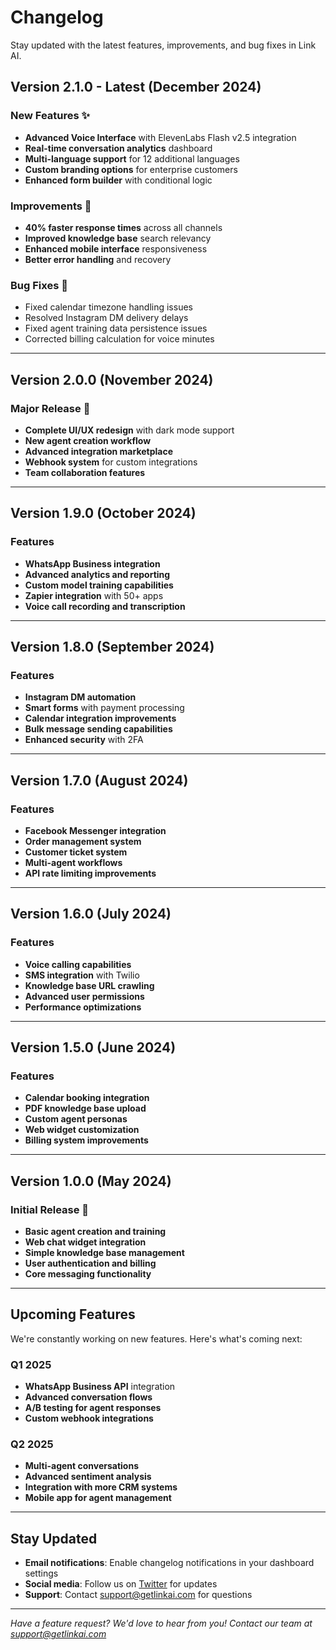 # Changelog

Stay updated with the latest features, improvements, and bug fixes in Link AI.

## Version 2.1.0 - Latest (December 2024)

### New Features ✨
- **Advanced Voice Interface** with ElevenLabs Flash v2.5 integration
- **Real-time conversation analytics** dashboard
- **Multi-language support** for 12 additional languages
- **Custom branding options** for enterprise customers
- **Enhanced form builder** with conditional logic

### Improvements 🚀
- **40% faster response times** across all channels
- **Improved knowledge base** search relevancy
- **Enhanced mobile interface** responsiveness
- **Better error handling** and recovery

### Bug Fixes 🐛
- Fixed calendar timezone handling issues
- Resolved Instagram DM delivery delays
- Fixed agent training data persistence issues
- Corrected billing calculation for voice minutes

---

## Version 2.0.0 (November 2024)

### Major Release 🎉
- **Complete UI/UX redesign** with dark mode support
- **New agent creation workflow**
- **Advanced integration marketplace**
- **Webhook system** for custom integrations
- **Team collaboration features**

---

## Version 1.9.0 (October 2024)

### Features
- **WhatsApp Business integration**
- **Advanced analytics and reporting**
- **Custom model training capabilities**
- **Zapier integration** with 50+ apps
- **Voice call recording and transcription**

---

## Version 1.8.0 (September 2024)

### Features
- **Instagram DM automation**
- **Smart forms** with payment processing
- **Calendar integration improvements**
- **Bulk message sending capabilities**
- **Enhanced security** with 2FA

---

## Version 1.7.0 (August 2024)

### Features
- **Facebook Messenger integration**
- **Order management system**
- **Customer ticket system**
- **Multi-agent workflows**
- **API rate limiting improvements**

---

## Version 1.6.0 (July 2024)

### Features
- **Voice calling capabilities**
- **SMS integration** with Twilio
- **Knowledge base URL crawling**
- **Advanced user permissions**
- **Performance optimizations**

---

## Version 1.5.0 (June 2024)

### Features
- **Calendar booking integration**
- **PDF knowledge base upload**
- **Custom agent personas**
- **Web widget customization**
- **Billing system improvements**

---

## Version 1.0.0 (May 2024)

### Initial Release 🚀
- **Basic agent creation and training**
- **Web chat widget integration**
- **Simple knowledge base management**
- **User authentication and billing**
- **Core messaging functionality**

---

## Upcoming Features

We're constantly working on new features. Here's what's coming next:

### Q1 2025
- **WhatsApp Business API** integration
- **Advanced conversation flows**
- **A/B testing for agent responses**
- **Custom webhook integrations**

### Q2 2025
- **Multi-agent conversations**
- **Advanced sentiment analysis**
- **Integration with more CRM systems**
- **Mobile app for agent management**

---

## Stay Updated

- **Email notifications**: Enable changelog notifications in your dashboard settings
- **Social media**: Follow us on [Twitter](https://twitter.com/getlinkai) for updates
- **Support**: Contact [support@getlinkai.com](mailto:support@getlinkai.com) for questions

---

*Have a feature request? We'd love to hear from you! Contact our team at [support@getlinkai.com](mailto:support@getlinkai.com)* 